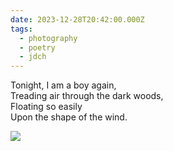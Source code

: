 ```yaml
---
date: 2023-12-28T20:42:00.000Z
tags:
  - photography
  - poetry
  - jdch
---
```

Tonight, I am a boy again,<br/>
Treading air through the dark woods,<br/>
Floating so easily<br/>
Upon the shape of the wind.

![](../../assets/photos/20231228-IMG_8632.jpg)
